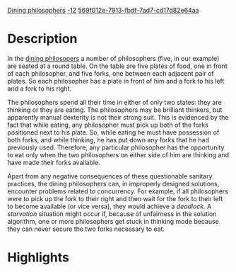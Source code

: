 [[Property:title|Dining philosophers]]
[[Property:weight|-12]]
[[Property:uuid|569f012e-7913-fbdf-7ad7-cd17d82e64aa]]
{{UnderConstruction}}


{{Beta}}



=Description=

In the [http://en.wikipedia.org/wiki/Dining_philosophers_problem dining philosopers] a number of philosophers (five, in our example) are seated at a round table. On the table are five plates of food, one in front of each philosopher, and five forks, one between each adjacent pair of plates. So each philosopher has a plate in front of him and a fork to his left and a fork to his right.

The philosophers spend all their time in either of only two states: they are thinking or they are eating. The philosophers may be brilliant thinkers, but apparently manual dexterity is not their strong suit. This is evidenced by the fact that while eating, any philosopher must pick up both of the forks positioned next to his plate. So, while eating he must have possession of both forks, and while thinking, he has put down any forks that he had previously used. Therefore, any particular philosopher has the opportunity to eat only when the two philosophers on either side of him are thinking and have made their forks available. 

Apart from any negative consequences of these questionable sanitary practices, the dining philosophers can, in improperly designed solutions, encounter problems related to concurrency. For example, if all philosophers were to pick up the fork to their right and then wait for the fork to their left to become available (or vice versa), they would achieve a ''deadlock''. A ''starvation'' situation might occur if, because of unfairness in the solution algorithm, one or more philosophers get stuck in thinking mode because they can never secure the two forks necessary to eat.


=Highlights=





